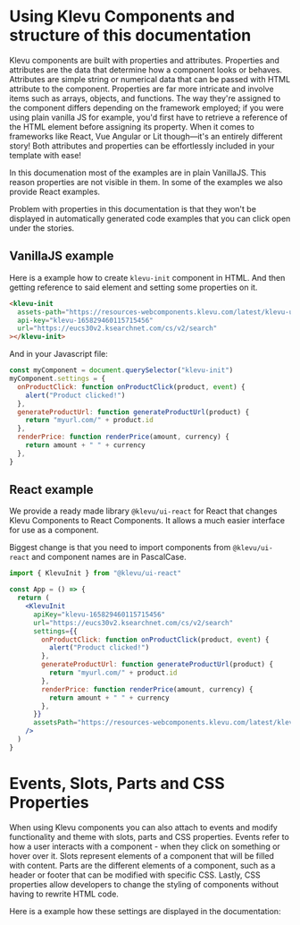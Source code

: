 
<Meta title="Guides/Usage" />

# Using Klevu Components and structure of this documentation

Klevu components are built with properties and attributes. Properties and attributes are the data that determine how a
component looks or behaves. Attributes are simple string or numerical data that can be passed with HTML attribute to the
component. Properties are far more intricate and involve items such as arrays, objects, and functions. The way they're
assigned to the component differs depending on the framework employed; if you were using plain vanilla JS for example,
you'd first have to retrieve a reference of the HTML element before assigning its property. When it comes to frameworks
like React, Vue Angular or Lit though—it's an entirely different story! Both attributes and properties can be
effortlessly included in your template with ease!

In this documenation most of the examples are in plain VanillaJS. This reason properties are not visible in them. In some
of the examples we also provide React examples.

Problem with properties in this documentation is that they won't be displayed in automatically generated code examples
that you can click open under the stories.

## VanillaJS example

Here is a example how to create `klevu-init` component in HTML. And then getting reference to said element and setting
some properties on it.

```html
<klevu-init
  assets-path="https://resources-webcomponents.klevu.com/latest/klevu-ui" /* optional */
  api-key="klevu-165829460115715456"
  url="https://eucs30v2.ksearchnet.com/cs/v2/search"
></klevu-init>
```

And in your Javascript file:

```js
const myComponent = document.querySelector("klevu-init")
myComponent.settings = {
  onProductClick: function onProductClick(product, event) {
    alert("Product clicked!")
  },
  generateProductUrl: function generateProductUrl(product) {
    return "myurl.com/" + product.id
  },
  renderPrice: function renderPrice(amount, currency) {
    return amount + " " + currency
  },
}
```

## React example

We provide a ready made library `@klevu/ui-react` for React that changes Klevu Components to React Components.
It allows a much easier interface for use as a component.

Biggest change is that you need to import components from `@klevu/ui-react` and component names are in PascalCase.

```jsx
import { KlevuInit } from "@klevu/ui-react"

const App = () => {
  return (
    <KlevuInit
      apiKey="klevu-165829460115715456"
      url="https://eucs30v2.ksearchnet.com/cs/v2/search"
      settings={{
        onProductClick: function onProductClick(product, event) {
          alert("Product clicked!")
        },
        generateProductUrl: function generateProductUrl(product) {
          return "myurl.com/" + product.id
        },
        renderPrice: function renderPrice(amount, currency) {
          return amount + " " + currency
        },
      }}
      assetsPath="https://resources-webcomponents.klevu.com/latest/klevu-ui" //optional
    />
  )
}
```

# Events, Slots, Parts and CSS Properties

When using Klevu components you can also attach to events and modify functionality and theme with slots, parts and CSS
properties. Events refer to how a user interacts with a component - when they click on something or hover over it. Slots
represent elements of a component that will be filled with content. Parts are the different elements of a component,
such as a header or footer that can be modified with specific CSS. Lastly, CSS properties allow developers to change the
styling of components without having to rewrite HTML code.

Here is a example how these settings are displayed in the documentation:

<figure>
  <img src="/checkbox_args_example.jpg" alt="" />
</figure>
